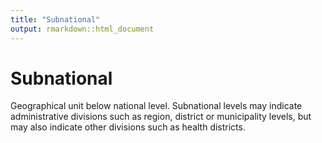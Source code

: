 ```yaml
---
title: "Subnational"
output: rmarkdown::html_document
---
```


# Subnational

Geographical unit below national  level. Subnational levels may  indicate administrative divisions such  as region, district or municipality  levels,  but may also indicate other divisions such  as health  districts.
